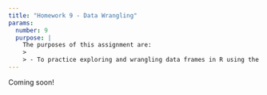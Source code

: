 ```yaml
---
title: "Homework 9 - Data Wrangling"
params:
  number: 9
  purpose: |
    The purposes of this assignment are:
    >
    > - To practice exploring and wrangling data frames in R using the **dplyr** package
---
```


Coming soon!